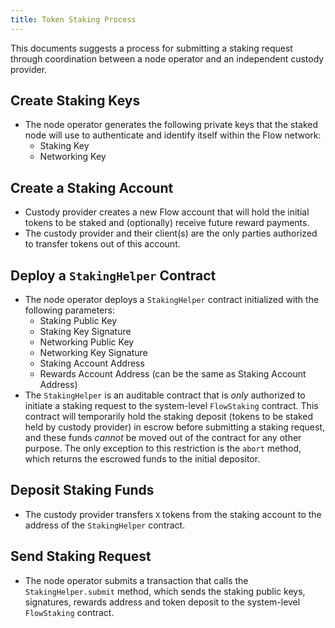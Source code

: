 ```yaml
---
title: Token Staking Process
---
```


This documents suggests a process for submitting a staking request through coordination between a node operator and an independent custody provider.

## Create Staking Keys

- The node operator generates the following private keys that the staked node will use to authenticate and identify itself within the Flow network:
  - Staking Key
  - Networking Key

## Create a Staking Account

- Custody provider creates a new Flow account that will hold the initial tokens to be staked and (optionally) receive future reward payments.
- The custody provider and their client(s) are the only parties authorized to transfer tokens out of this account.

## Deploy a `StakingHelper` Contract

- The node operator deploys a `StakingHelper` contract initialized with the following parameters:
  - Staking Public Key
  - Staking Key Signature
  - Networking Public Key
  - Networking Key Signature
  - Staking Account Address
  - Rewards Account Address (can be the same as Staking Account Address)
- The `StakingHelper` is an auditable contract that is _only_ authorized to initiate a staking request to the system-level `FlowStaking` contract. This contract will temporarily hold the staking deposit (tokens to be staked held by custody provider) in escrow before submitting a staking request, and these funds _cannot_ be moved out of the contract for any other purpose. The only exception to this restriction is the `abort` method, which returns the escrowed funds to the initial depositor.

## Deposit Staking Funds

- The custody provider transfers `X` tokens from the staking account to the address of the `StakingHelper` contract.

## Send Staking Request

- The node operator submits a transaction that calls the `StakingHelper.submit` method, which sends the staking public keys, signatures, rewards address and token deposit to the system-level `FlowStaking` contract.
